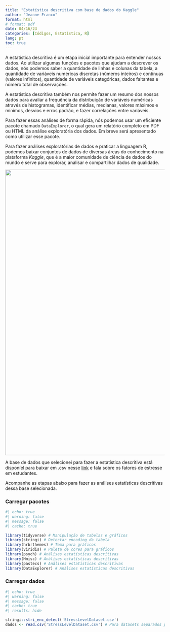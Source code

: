 ---
title: "Estatística descritiva com base de dados do Kaggle"
author: "Jeanne Franco"
format: html 
# format: pdf
date: 04/16/23
categories: [Códigos, Estatística, R]
lang: pt
toc: true
---

A estatística descritiva é um etapa inicial importante para entender nossos dados. Ao utilizar algumas funções e pacotes que ajudam a descrever os dados, nós podemos saber a quantidade de linhas e colunas da tabela, a quantidade de variáveis numéricas discretas (números inteiros) e contínuas (valores infinitos), quantidade de variáveis categóricas, dados faltantes e número total de observações.

A estatística descritiva também nos permite fazer um resumo dos nossos dados para avaliar a frequência da distribuição de variáveis numéricas através de histogramas, identificar médias, medianas, valores máximos e mínimos, desvios e erros padrão, e fazer correlações entre variáveis.

Para fazer essas análises de forma rápida, nós podemos usar um eficiente pacote chamado `DataExplorer`, o qual gera um relatório completo em PDF ou HTML da análise exploratória dos dados. Em breve será apresentado como utilizar esse pacote.

Para fazer análises exploratórias de dados e praticar a linguagem R, podemos baixar conjuntos de dados de diversas áreas do conhecimento na plataforma *Kaggle*, que é a maior comunidade de ciência de dados do mundo e serve para explorar, analisar e compartilhar dados de qualidade.

[![](kaggle.png){fig-align="center" width="900"}](https://www.endtoend.ai/tutorial/how-to-download-kaggle-datasets-on-ubuntu/)

A base de dados que selecionei para fazer a estatística descritiva está disponíel para baixar em .csv nesse [link](https://www.kaggle.com/datasets/rxnach/student-stress-factors-a-comprehensive-analysis) e fala sobre os fatores de estresse em estudantes.

Acompanhe as etapas abaixo para fazer as análises estatísticas descritivas dessa base selecionada.

### Carregar pacotes

```{r}
#| echo: true
#| warning: false
#| message: false
#| cache: true

library(tidyverse) # Manipulação de tabelas e gráficos
library(stringi) # Detectar encoding da tabela
library(hrbrthemes) # Tema para gráficos
library(viridis) # Paleta de cores para gráficos
library(psych) # Análises estatísticas descritivas
library(Hmisc) # Análises estatísticas descritivas
library(pastecs) # Análises estatísticas descritivas
library(DataExplorer) # Análises estatísticas descritivas
```

### Carregar dados

```{r}
#| echo: true
#| warning: false
#| message: false
#| cache: true
#| results: hide

stringi::stri_enc_detect('StressLevelDataset.csv')
dados <- read.csv('StressLevelDataset.csv') # Para datasets separados por ",".
```
